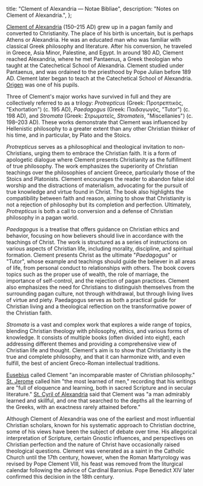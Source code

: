   title: "Clement of Alexandria — Notae Bibliae",
  description: "Notes on Clement of Alexandria.",
};

<Initial text="Clement of Alexandria" />

[Clement of Alexandria](/glossary/names#clement) (150–215 AD) grew up in a pagan family and converted to Christianity. The place of his birth is uncertain, but is perhaps Athens or Alexandria. He was an educated man who was familiar with classical Greek philosophy and literature. After his conversion, he traveled in Greece, Asia Minor, Palestine, and Egypt. In around 180 AD, Clement reached Alexandria, where he met Pantaenus, a Greek theologian who taught at the Catechetical School of Alexandria. Clement studied under Pantaenus, and was ordained to the priesthood by Pope Julian before 189 AD. Clement later began to teach at the Catechetical School of Alexandria. [Origen](/people/scholars/origen) was one of his pupils.

Three of Clement's major works have survived in full and they are collectively referred to as a trilogy: *Protrepticus* (Greek: Προτρεπτικὸς, "Exhortation") (c. 195 AD), *Paedagogus* (Greek: Παιδαγωγός, "Tutor") (c. 198 AD), and *Stromata* (Greek: Στρωματεῖς, *Stromateis*, "Miscellanies") (c. 198–203 AD). These works demonstrate that Clement was influenced by Hellenistic philosophy to a greater extent than any other Christian thinker of his time, and in particular, by Plato and the Stoics.

*Protrepticus* serves as a philosophical and theological invitation to non-Christians, urging them to embrace the Christian faith. It is a form of apologetic dialogue where Clement presents Christianity as the fulfillment of true philosophy. The work emphasizes the superiority of Christian teachings over the philosophies of ancient Greece, particularly those of the Stoics and Platonists. Clement encourages the reader to abandon false idol worship and the distractions of materialism, advocating for the pursuit of true knowledge and virtue found in Christ. The book also highlights the compatibility between faith and reason, aiming to show that Christianity is not a rejection of philosophy but its completion and perfection. Ultimately, *Protrepticus* is both a call to conversion and a defense of Christian philosophy in a pagan world.

*Paedagogus* is a treatise that offers guidance on Christian ethics and behavior, focusing on how believers should live in accordance with the teachings of Christ. The work is structured as a series of instructions on various aspects of Christian life, including morality, discipline, and spiritual formation. Clement presents Christ as the ultimate "*Paedagogus*" or "Tutor", whose example and teachings should guide the believer in all areas of life, from personal conduct to relationships with others. The book covers topics such as the proper use of wealth, the role of marriage, the importance of self-control, and the rejection of pagan practices. Clement also emphasizes the need for Christians to distinguish themselves from the surrounding pagan culture, not through withdrawal, but through living lives of virtue and piety. Paedagogus serves as both a practical guide for Christian living and a theological reflection on the transformative power of the Christian faith.

*Stromata* is a vast and complex work that explores a wide range of topics, blending Christian theology with philosophy, ethics, and various forms of knowledge. It consists of multiple books (often divided into eight), each addressing different themes and providing a comprehensive view of Christian life and thought. Clement's aim is to show that Christianity is the true and complete philosophy, and that it can harmonize with, and even fulfill, the best of ancient Greco-Roman intellectual traditions.

[Eusebius](/people/scholars/eusebius) called Clement "an incomparable master of Christian philosophy." [St. Jerome](/people/saints/latin-fathers/jerome-of-stridon) called him "the most learned of men," recording that his writings are "full of eloquence and learning, both in sacred Scripture and in secular literature." [St. Cyril of Alexandria](/people/saints/greek-fathers/cyril-of-alexandria) said that Clement was "a man admirably learned and skillful, and one that searched to the depths all the learning of the Greeks, with an exactness rarely attained before."

Although Clement of Alexandria was one of the earliest and most influential Christian scholars, known for his systematic approach to Christian doctrine, some of his views have been the subject of debate over time. His allegorical interpretation of Scripture, certain Gnostic influences, and perspectives on Christian perfection and the nature of Christ have occasionally raised theological questions. Clement was venerated as a saint in the Catholic Church until the 17th century, however, when the Roman Martyrology was revised by Pope Clement VIII, his feast was removed from the liturgical calendar following the advice of Cardinal Baronius. Pope Benedict XIV later confirmed this decision in the 18th century.
